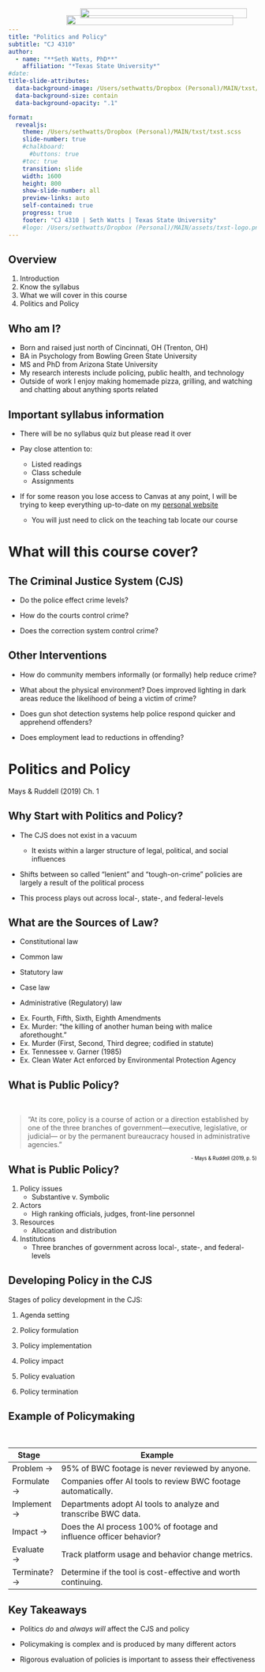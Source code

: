 ```yaml
---
title: "Politics and Policy"
subtitle: "CJ 4310"
author: 
  - name: "**Seth Watts, PhD**"
    affiliation: "*Texas State University*"
#date: 
title-slide-attributes:
  data-background-image: /Users/sethwatts/Dropbox (Personal)/MAIN/txst/logos/bobcat-logo.png
  data-background-size: contain
  data-background-opacity: ".1"

format:
  revealjs:
    theme: /Users/sethwatts/Dropbox (Personal)/MAIN/txst/txst.scss
    slide-number: true
    #chalkboard: 
      #buttons: true
    #toc: true
    transition: slide
    width: 1600
    height: 800
    show-slide-number: all
    preview-links: auto
    self-contained: true
    progress: true
    footer: "CJ 4310 | Seth Watts | Texas State University"
    #logo: /Users/sethwatts/Dropbox (Personal)/MAIN/assets/txst-logo.png
---
```

## Overview

1. Introduction
1. Know the syllabus
1. What we will cover in this course
1. Politics and Policy

## Who am I?

- Born and raised just north of Cincinnati, OH (Trenton, OH)
- BA in Psychology from Bowling Green State University
- MS and PhD from Arizona State University
- My research interests include policing, public health, and technology
- Outside of work I enjoy making homemade pizza, grilling, and watching and chatting about anything sports related

## Important syllabus information

- There will be no syllabus quiz but please read it over

- Pay close attention to:
  - Listed readings
  - Class schedule
  - Assignments
  
- If for some reason you lose access to Canvas at any point, I will be trying to keep everything up-to-date on my [personal website](sethbwatts.com)
  - You will just need to click on the teaching tab locate our course
  
# What will this course cover?

## The Criminal Justice System (CJS)

- Do the police effect crime levels?
  
- How do the courts control crime?

- Does the correction system control crime? 

## Other Interventions

- How do community members informally (or formally) help reduce crime?

- What about the physical environment? Does improved lighting in dark areas reduce the likelihood of being a victim of crime?

- Does gun shot detection systems help police respond quicker and apprehend offenders?

- Does employment lead to reductions in offending?

# Politics and Policy
Mays & Ruddell (2019) Ch. 1

## Why Start with Politics and Policy?

- The CJS does not exist in a vacuum
  - It exists within a larger structure of legal, political, and social influences

- Shifts between so called "lenient" and "tough-on-crime" policies are largely a result of the political process

- This process plays out across local-, state-, and federal-levels

## What are the Sources of Law?

- <span class="maroon">Constitutional law</span>

- <span class="maroon">Common law</span>

- <span class="maroon">Statutory law</span>

- <span class="maroon">Case law</span>

- <span class="maroon">Administrative (Regulatory) law</span>

<div style="position: absolute; top: 2em; right: 1em; width: 600px;">
<img src="bill.png" style="width: 75%;" />

</div>

:::{.notes}
- Ex. Fourth, Fifth, Sixth, Eighth Amendments
- Ex. Murder: “the killing of another human being with malice aforethought.”
- Ex. Murder (First, Second, Third degree; codified in statute)
- Ex. Tennessee v. Garner (1985)
- Ex. Clean Water Act enforced by Environmental Protection Agency

:::
## What is Public Policy?

<br> 

> “At its core, policy is a course of action or a direction established by one of the three branches of government—executive, legislative, or judicial— or by the permanent bureaucracy housed in administrative agencies.”

<span style="font-size:70%; color:black; float:right">- Mays & Ruddell (2019, p. 5)</span>

## What is Public Policy?

1. <span class="maroon">Policy issues</span> 
    - Substantive v. Symbolic

2. <span class="maroon">Actors</span>
    - High ranking officials, judges, front-line personnel

3. <span class="maroon">Resources</span>
    - Allocation and distribution
  
4. <span class="maroon">Institutions</span>
    - Three branches of government across local-, state-, and federal-levels


## Developing Policy in the CJS

Stages of policy development in the CJS:

1. <span class="maroon">Agenda setting</span>

2. <span class="maroon">Policy formulation</span>

3. <span class="maroon">Policy implementation</span>

4. <span class="maroon">Policy impact</span>

5. <span class="maroon">Policy evaluation</span>

6. <span class="maroon">Policy termination</span>


<div style="position: absolute; top: 1em; right: -1em; width: 600px;">
<img src="policy-process.png" style="width: 75%;" />

</div>

## Example of Policymaking

<br>

| <span style="padding-right:1em;"><strong>Stage</strong></span>        | **Example**                                                                                   |
|------------------|-----------------------------------------------------------------------------------------------|
| Problem →           | 95% of BWC footage is never reviewed by anyone.                              |
| Formulate →         | Companies offer AI tools to review BWC footage automatically.                |
| Implement →          | Departments adopt AI tools to analyze and transcribe BWC data.               |
| Impact →            | Does the AI process 100% of footage and influence officer behavior?          |
| Evaluate →           | Track platform usage and behavior change metrics.                            |
| Terminate? →         | Determine if the tool is cost-effective and worth continuing.                |


## Key Takeaways

- Politics *do* and *always will* affect the CJS and policy

- Policymaking is complex and is produced by many different actors

- Rigorous evaluation of policies is important to assess their effectiveness







